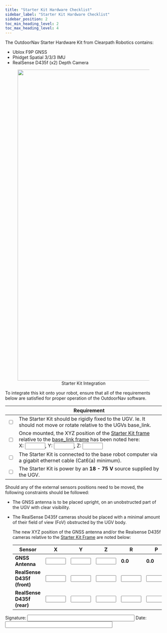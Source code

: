 ```yaml
---
title: "Starter Kit Hardware Checklist"
sidebar_label: "Starter Kit Hardware Checklist"
sidebar_position: 2
toc_min_heading_level: 2
toc_max_heading_level: 4
---
```


The OutdoorNav Starter Hardware Kit from Clearpath Robotics contains:

- Ublox F9P GNSS
- Phidget Spatial 3/3/3 IMU
- RealSense D435f (x2) Depth Camera

<center>
  <figure>
    <img
      src="/img/outdoornav_images/starter_kit_connectivity_diagram.png"
      width="1000"
    />
    <figcaption>Starter Kit Integration</figcaption>
  </figure>
</center>

To integrate this kit onto your robot, ensure that all of the requirements below are satisfied for proper operation of the OutdoorNav software.

|                          | Requirement                                                                                                                                                                                                                                                                                                                         |
| ------------------------ | ----------------------------------------------------------------------------------------------------------------------------------------------------------------------------------------------------------------------------------------------------------------------------------------------------------------------------------- |
| <input type="checkbox"/> | The Starter Kit should be rigidly fixed to the UGV. Ie. It should not move or rotate relative to the UGVs base_link. |
| <input type="checkbox"/> | Once mounted, the XYZ position of the [Starter Kit frame](/docs_outdoornav_user_manual/integration_requirements/hardware_integration_requirements/hardware_integration_requirements.mdx#start-kit-frame) relative to the [base_link frame](/docs_outdoornav_user_manual/integration_requirements/hardware_integration_requirements/hardware_integration_requirements.mdx#base-link-frame) has been noted here:<br/>X: <input type="text" size="5" />, Y: <input type="text" size="5" />, Z: <input type="text" size="5" /> |
| <input type="checkbox"/> | The Starter Kit is connected to the base robot computer via a gigabit ethernet cable (Cat6(a) minimum).                                                                                                                                                                                                                             |
| <input type="checkbox"/> | The Starter Kit is power by an **18 - 75 V** source supplied by the UGV.                                                                                                                                                                                                                             |

Should any of the external sensors positions need to be moved, the following constraints should be followed:

- The GNSS antenna is to be placed upright, on an unobstructed part of the UGV with clear visibility.
- The RealSense D435f cameras should be placed with a minimal amount of their field of view (FoV) obstructed by the UGV body.

  The new XYZ position of the GNSS antenna and/or the Realsense D435f cameras relative to the [Starter Kit Frame](/docs_outdoornav_user_manual/integration_requirements/hardware_integration_requirements/hardware_integration_requirements.mdx#starter-kit-frame) are noted below:

  | Sensor                  | X                              | Y                              | Z                              | R                              | P                              | Y                              |
  | ----------------------- | ------------------------------ | ------------------------------ | ------------------------------ | ------------------------------ | ------------------------------ | ------------------------------ |
  | **GNSS Antenna**            | <input type="text" size="5" /> | <input type="text" size="5" /> | <input type="text" size="5" /> | **0.0**                            | **0.0**                            | **0.0**                            |
  | **RealSense D435f (front)** | <input type="text" size="5" /> | <input type="text" size="5" /> | <input type="text" size="5" /> | <input type="text" size="5" /> | <input type="text" size="5" /> | <input type="text" size="5" /> |
  | **RealSense D435f (rear)**  | <input type="text" size="5" /> | <input type="text" size="5" /> | <input type="text" size="5" /> | <input type="text" size="5" /> | <input type="text" size="5" /> | <input type="text" size="5" /> |

Signature: <input type="text" size="40" /> Date: <input type="text" size="40" />
